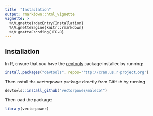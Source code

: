 ```yaml
---
title: "Installation"
output: rmarkdown::html_vignette
vignette: >
  %\VignetteIndexEntry{Installation}
  %\VignetteEngine{knitr::rmarkdown}
  %\VignetteEncoding{UTF-8}
---
```


## Installation

In R, ensure that you have the [devtools](https://www.rstudio.com/products/rpackages/devtools/) package installed by running:

```r
install.packages("devtools", repos='http://cran.us.r-project.org')
```

Then install the vectorpower package directly from GitHub by running

```r
devtools::install_github("vectorpower/malecot")
```

Then load the package:

```r
library(vectorpower)
```

